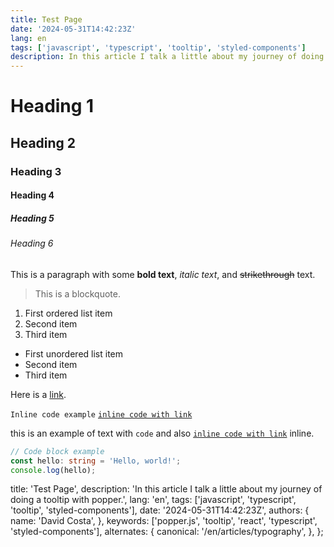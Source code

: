 ```yaml
---
title: Test Page
date: '2024-05-31T14:42:23Z'
lang: en
tags: ['javascript', 'typescript', 'tooltip', 'styled-components']
description: In this article I talk a little about my journey of doing a tooltip with popper.
---
```


# Heading 1

## Heading 2

### Heading 3

#### Heading 4

##### Heading 5

###### Heading 6

This is a paragraph with some **bold text**, _italic text_, and ~~strikethrough~~ text.

> This is a blockquote.

1. First ordered list item
2. Second item
3. Third item

- First unordered list item
- Second item
- Third item

Here is a [link](https://example.com).

`Inline code example`
[`inline code with link`](https://example.com)

this is an example of text with `code` and also [`inline code with link`](https://example.com) inline.

```typescript
// Code block example
const hello: string = 'Hello, world!';
console.log(hello);
```

  title: 'Test Page',
  description: 'In this article I talk a little about my journey of doing a tooltip with popper.',
  lang: 'en',
  tags: ['javascript', 'typescript', 'tooltip', 'styled-components'],
  date: '2024-05-31T14:42:23Z',
  authors: {
    name: 'David Costa',
  },
  keywords: ['popper.js', 'tooltip', 'react', 'typescript', 'styled-components'],
  alternates: {
    canonical: '/en/articles/typography',
  },
};


